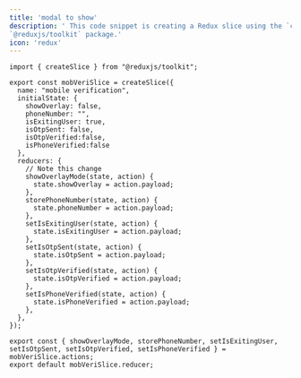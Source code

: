 ```yaml
---
title: 'modal to show'
description: ' This code snippet is creating a Redux slice using the `createSlice` function from the
`@reduxjs/toolkit` package.'
icon: 'redux'
---
```


```
import { createSlice } from "@reduxjs/toolkit";

export const mobVeriSlice = createSlice({
  name: "mobile verification",
  initialState: {
    showOverlay: false,
    phoneNumber: "",
    isExitingUser: true,
    isOtpSent: false,
    isOtpVerified:false,
    isPhoneVerified:false
  },
  reducers: {
    // Note this change
    showOverlayMode(state, action) {
      state.showOverlay = action.payload;
    },
    storePhoneNumber(state, action) {
      state.phoneNumber = action.payload;
    },
    setIsExitingUser(state, action) {
      state.isExitingUser = action.payload;
    },
    setIsOtpSent(state, action) {
      state.isOtpSent = action.payload;
    },
    setIsOtpVerified(state, action) {
      state.isOtpVerified = action.payload;
    },
    setIsPhoneVerified(state, action) {
      state.isPhoneVerified = action.payload;
    },
  },
});

export const { showOverlayMode, storePhoneNumber, setIsExitingUser, setIsOtpSent, setIsOtpVerified, setIsPhoneVerified } = mobVeriSlice.actions;
export default mobVeriSlice.reducer;

```